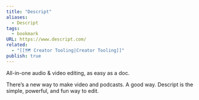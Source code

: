 ```yaml
---
title: "Descript"
aliases:
  - Descript
tags:
  - bookmark
URL: https://www.descript.com/
related:
  - "[[🗺️ Creator Tooling|Creator Tooling]]"
publish: true
---
```




All-in-one audio & video editing, as easy as a doc.

There’s a new way to make video and podcasts. A good way.
Descript is the simple, powerful, and fun way to edit.